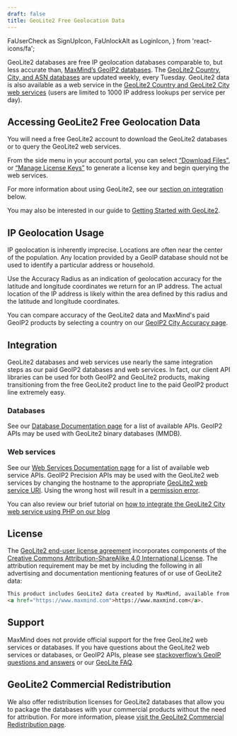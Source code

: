 ```yaml
---
draft: false
title: GeoLite2 Free Geolocation Data
---
```


  FaUserCheck as SignUpIcon,
  FaUnlockAlt as LoginIcon,
} from 'react-icons/fa';

GeoLite2 databases are free IP geolocation databases comparable to, but less
accurate than, [MaxMind’s GeoIP2
databases](https://www.maxmind.com/en/geoip2-databases). The [GeoLite2 Country,
City, and ASN
databases](/pdf-files/GeoLite2-IP-MetaData-Databases-Comparison-Chart.pdf) are
updated weekly, every Tuesday. GeoLite2 data is also available as a web service
in the [GeoLite2 Country and GeoLite2 City web
services](GeoLite2-and-GeoIP2-Precision-Web-Services-Comparison.pdf) (users are
limited to 1000 IP address lookups per service per day).

## Accessing GeoLite2 Free Geolocation Data

You will need a free GeoLite2 account to download the GeoLite2 databases or to
query the GeoLite2 web services.

<LinkGroupContainer>
  <LinkGroup>
    <LinkGroupCard
      description="Receive download access to GeoLite2 databases or query access to GeoLite2 web services at no charge."
      heading="Sign Up for GeoLite2"
      icon={SignUpIcon}
      to="https://www.maxmind.com/en/geolite2/signup"
    />
    <LinkGroupCard
      description="Download databases or generate a license key to query the web services."
      heading="Log in to your Account Portal"
      icon={LoginIcon}
      to="https://www.maxmind.com/en/account/login"
    />
  </LinkGroup>
</LinkGroupContainer>

From the side menu in your account portal, you can select [“Download 
Files”](https://www.maxmind.com/en/accounts/current/geoip/downloads), or
[“Manage License
Keys”](https://www.maxmind.com/en/accounts/current/license-key) to generate a license key and begin querying the web services.

For more information about using GeoLite2, see our [section on 
integration](#integration) below.

You may also be interested in our guide to [Getting Started with 
GeoLite2](https://support.maxmind.com/getting-started-with-geolite2/).

## IP Geolocation Usage

IP geolocation is inherently imprecise. Locations are often near the center of
the population. Any location provided by a GeoIP database should not be used
to identify a particular address or household.

Use the Accuracy Radius as an indication of geolocation accuracy for the
latitude and longitude coordinates we return for an IP address. The actual
location of the IP address is likely within the area defined by this radius and
the latitude and longitude coordinates.

You can compare accuracy of the GeoLite2 data and MaxMind's paid GeoIP2
products by selecting a country on our [GeoIP2 City Accuracy
page](https://www.maxmind.com/en/geoip2-city-accuracy-comparison).

## Integration

GeoLite2 databases and web services use nearly the same integration steps as
our paid GeoIP2 databases and web services.  In fact, our client API libraries
can be used for both GeoIP2 and GeoLite2 products, making transitioning from
the free GeoLite2 product line to the paid GeoIP2 product line extremely easy.

### Databases

See our [Database Documentation
page](/geoip/docs/databases#official-api-clients) for a list of available APIs.
GeoIP2 APIs may be used with GeoLite2 binary databases (MMDB).

### Web services 

See our [Web Services Documentation page](/geoip/docs/web-services) for a list of available web service APIs. GeoIP2 Precision APIs may be used with the GeoLite2 web services by changing the hostname to the appropriate [GeoLite2 web service URI](/geoip/docs/web-services/requests#geolite2-endpoints). Using the wrong host will result in a [permission 
error](https://support.maxmind.com/geolite-faq/general/why-am-i-getting-a-permission-error-when-querying-the-geolite2-web-services/).

You can also review our brief tutorial on [how to integrate the GeoLite2 City
web service using PHP on our
blog](https://blog.maxmind.com/2021/01/11/integrating-maxminds-free-and-paid-ip-geolocation-web-services-in-php/)

## License
The [GeoLite2 end-user license
agreement](https://www.maxmind.com/en/geolite2/eula) incorporates components of
the [Creative Commons Attribution-ShareAlike 4.0 International
License](https://creativecommons.org/licenses/by-sa/4.0/). The attribution
requirement may be met by including the following in all advertising and
documentation mentioning features of or use of GeoLite2 data:

```html
This product includes GeoLite2 data created by MaxMind, available from
<a href="https://www.maxmind.com">https://www.maxmind.com</a>.
```

## Support

MaxMind does not provide official support for the free GeoLite2 web services or
databases. If you have questions about the GeoLite2 web services or databases,
or GeoIP2 APIs, please see [stackoverflow’s GeoIP questions and
answers](https://stackoverflow.com/questions/tagged/geoip) or our [GeoLite
FAQ](https://support.maxmind.com/geolite-faq/).

## GeoLite2 Commercial Redistribution
We also offer redistribution licenses for GeoLite2 databases that allow you to
package the databases with your commercial products without the need for
attribution. For more information, please [visit the GeoLite2 Commercial
Redistribution
page](https://www.maxmind.com/en/geolite2-commercial-redistribution).


